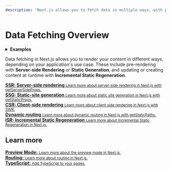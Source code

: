 ```yaml
---
description: "Next.js allows you to fetch data in multiple ways, with pre-rendering, server-side rendering or static-site generation, and incremental static regeneration. Learn how to manage your application data in Next.js."
---
```


# Data Fetching Overview

<details>
  <summary>
    <b>Examples</b>
  </summary>
  <ul>
    <li>
      <a href="https://github.com/vercel/next.js/tree/canary/examples/cms-wordpress">
        WordPress Example
      </a>{" "}
      (<a href="https://next-blog-wordpress.vercel.app">Demo</a>)
    </li>
    <li>
      <a href="https://github.com/vercel/next.js/tree/canary/examples/blog-starter">
        Blog Starter using markdown files
      </a>{" "}
      (<a href="https://next-blog-starter.vercel.app/">Demo</a>)
    </li>
    <li>
      <a href="https://github.com/vercel/next.js/tree/canary/examples/cms-datocms">
        DatoCMS Example
      </a>{" "}
      (<a href="https://next-blog-datocms.vercel.app/">Demo</a>)
    </li>
    <li>
      <a href="https://github.com/vercel/next.js/tree/canary/examples/cms-takeshape">
        TakeShape Example
      </a>{" "}
      (<a href="https://next-blog-takeshape.vercel.app/">Demo</a>)
    </li>
    <li>
      <a href="https://github.com/vercel/next.js/tree/canary/examples/cms-sanity">
        Sanity Example
      </a>{" "}
      (<a href="https://next-blog-sanity.vercel.app/">Demo</a>)
    </li>
    <li>
      <a href="https://github.com/vercel/next.js/tree/canary/examples/cms-prismic">
        Prismic Example
      </a>{" "}
      (<a href="https://next-blog-prismic.vercel.app/">Demo</a>)
    </li>
    <li>
      <a href="https://github.com/vercel/next.js/tree/canary/examples/cms-contentful">
        Contentful Example
      </a>{" "}
      (<a href="https://next-blog-contentful.vercel.app/">Demo</a>)
    </li>
    <li>
      <a href="https://github.com/vercel/next.js/tree/canary/examples/cms-strapi">
        Strapi Example
      </a>{" "}
      (<a href="https://next-blog-strapi.vercel.app/">Demo</a>)
    </li>
    <li>
      <a href="https://github.com/vercel/next.js/tree/canary/examples/cms-prepr">
        Prepr Example
      </a>{" "}
      (<a href="https://next-blog-prepr.vercel.app/">Demo</a>)
    </li>
    <li>
      <a href="https://github.com/vercel/next.js/tree/canary/examples/cms-agilitycms">
        Agility CMS Example
      </a>{" "}
      (<a href="https://next-blog-agilitycms.vercel.app/">Demo</a>)
    </li>
    <li>
      <a href="https://github.com/vercel/next.js/tree/canary/examples/cms-cosmic">
        Cosmic Example
      </a>{" "}
      (<a href="https://next-blog-cosmic.vercel.app/">Demo</a>)
    </li>
    <li>
      <a href="https://github.com/vercel/next.js/tree/canary/examples/cms-buttercms">
        ButterCMS Example
      </a>{" "}
      (<a href="https://next-blog-buttercms.vercel.app/">Demo</a>)
    </li>
    <li>
      <a href="https://github.com/vercel/next.js/tree/canary/examples/cms-storyblok">
        Storyblok Example
      </a>{" "}
      (<a href="https://next-blog-storyblok.vercel.app/">Demo</a>)
    </li>
    <li>
      <a href="https://github.com/vercel/next.js/tree/canary/examples/cms-graphcms">
        GraphCMS Example
      </a>{" "}
      (<a href="https://next-blog-graphcms.vercel.app/">Demo</a>)
    </li>
    <li>
      <a href="https://github.com/vercel/next.js/tree/canary/examples/cms-kontent">
        Kontent Example
      </a>{" "}
      (<a href="https://next-blog-kontent.vercel.app/">Demo</a>)
    </li>
    <li>
      <a href="https://static-tweet.vercel.app/">Static Tweet Demo</a>
    </li>
  </ul>
</details>

Data fetching in Next.js allows you to render your content in different ways, depending on your application's use case. These include pre-rendering with **Server-side Rendering** or **Static Generation**, and updating or creating content at runtime with **Incremental Static Regeneration**.

<div className="card">
  <a href="/docs/basic-features/data-fetching/get-server-side-props.md">
    <b>SSR: Server-side rendering</b>
    <small>
      Learn more about server-side rendering in Next.js with getServerSideProps.
    </small>
  </a>
</div>

<div className="card">
  <a href="/docs/basic-features/data-fetching/get-static-props.md">
    <b>SSG: Static-site generation</b>
    <small>
      Learn more about static site generation in Next.js with getStaticProps.
    </small>
  </a>
</div>

<div className="card">
  <a href="/docs/basic-features/data-fetching/client-side.md">
    <b>CSR: Client-side rendering</b>
    <small>Learn more about client side rendering in Next.js with SWR.</small>
  </a>
</div>

<div className="card">
  <a href="/docs/basic-features/data-fetching/get-static-paths.md">
    <b>Dynamic routing</b>
    <small>
      Learn more about dynamic routing in Next.js with getStaticPaths.
    </small>
  </a>
</div>

<div className="card">
  <a href="/docs/basic-features/data-fetching/incremental-static-regeneration.md">
    <b>ISR: Incremental Static Regeneration</b>
    <small>Learn more about Incremental Static Regeneration in Next.js.</small>
  </a>
</div>

## Learn more

<div className="card">
  <a href="/docs/advanced-features/preview-mode.md">
    <b>Preview Mode:</b>
    <small>Learn more about the preview mode in Next.js.</small>
  </a>
</div>

<div className="card">
  <a href="/docs/routing/introduction.md">
    <b>Routing:</b>
    <small>Learn more about routing in Next.js.</small>
  </a>
</div>

<div className="card">
  <a href="/docs/basic-features/typescript.md#pages">
    <b>TypeScript:</b>
    <small>Add TypeScript to your pages.</small>
  </a>
</div>

